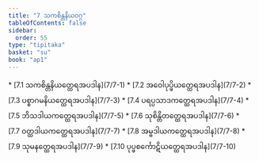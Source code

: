 ```yaml
---
title: "7 သကစိန္တနိယဝဂ္ဂ"
tableOfContents: false
sidebar:
  order: 55
type: "tipitaka"
basket: "su"
book: "ap1"
---
```



<DynamicBreadcrumb />



<TableOfContents book="ap1" section="7">
* [7.1 သကစိန္တနိယတ္ထေရအပဒါန](7/7-1)
* [7.2 အဝေါပုပ္ဖိယတ္ထေရအပဒါန](7/7-2)
* [7.3 ပစ္စာဂမနိယတ္ထေရအပဒါန](7/7-3)
* [7.4 ပရပ္ပသာဒကတ္ထေရအပဒါန](7/7-4)
* [7.5 ဘိသဒါယကတ္ထေရအပဒါန](7/7-5)
* [7.6 သုစိန္တိတတ္ထေရအပဒါန](7/7-6)
* [7.7 ဝတ္ထဒါယကတ္ထေရအပဒါန](7/7-7)
* [7.8 အမ္ဗဒါယကတ္ထေရအပဒါန](7/7-8)
* [7.9 သုမနတ္ထေရအပဒါန](7/7-9)
* [7.10 ပုပ္ဖစင်္ကောဋိယတ္ထေရအပဒါန](7/7-10)
</TableOfContents>